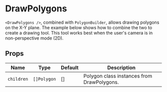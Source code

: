 
# DrawPolygons

`<DrawPolygons />`, combined with `PolygonBuilder`, allows drawing polygons on the X-Y plane. The example below shows how to combine the two to create a drawing tool. This tool works best when the user's camera is in non-perspective mode (2D).

## Props

| Name       | Type     | Default | Description                     |
| ---------- | -------- | ------- | ------------------------------- |
| `children` | `[]Polygon` | []   | Polygon class instances from DrawPolygons. |

<DrawPolygons />
